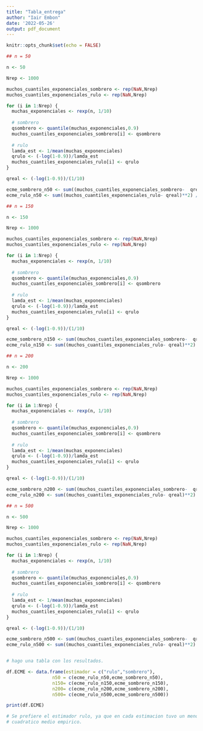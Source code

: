 ```yaml
---
title: "Tabla_entrega"
author: "Iair Embon"
date: '2022-05-26'
output: pdf_document
---
```


```r
knitr::opts_chunk$set(echo = FALSE)
```

```r

## n = 50

n <- 50

Nrep <- 1000

muchos_cuantiles_exponenciales_sombrero <- rep(NaN,Nrep)
muchos_cuantiles_exponenciales_rulo <- rep(NaN,Nrep)

for (i in 1:Nrep) {
  muchas_exponenciales <- rexp(n, 1/10)
  
  # sombrero
  qsombrero <- quantile(muchas_exponenciales,0.9)
  muchos_cuantiles_exponenciales_sombrero[i] <- qsombrero
  
  # rulo
  lamda_est <- 1/mean(muchas_exponenciales)
  qrulo <- (-log(1-0.9))/lamda_est
  muchos_cuantiles_exponenciales_rulo[i] <- qrulo
}

qreal <- (-log(1-0.9))/(1/10)

ecme_sombrero_n50 <- sum((muchos_cuantiles_exponenciales_sombrero-  qreal)**2) / length(muchos_cuantiles_exponenciales_sombrero)
ecme_rulo_n50 <- sum((muchos_cuantiles_exponenciales_rulo- qreal)**2) / length(muchos_cuantiles_exponenciales_rulo) 

## n = 150

n <- 150

Nrep <- 1000

muchos_cuantiles_exponenciales_sombrero <- rep(NaN,Nrep)
muchos_cuantiles_exponenciales_rulo <- rep(NaN,Nrep)

for (i in 1:Nrep) {
  muchas_exponenciales <- rexp(n, 1/10)
  
  # sombrero
  qsombrero <- quantile(muchas_exponenciales,0.9)
  muchos_cuantiles_exponenciales_sombrero[i] <- qsombrero
  
  # rulo
  lamda_est <- 1/mean(muchas_exponenciales)
  qrulo <- (-log(1-0.9))/lamda_est
  muchos_cuantiles_exponenciales_rulo[i] <- qrulo
}

qreal <- (-log(1-0.9))/(1/10)

ecme_sombrero_n150 <- sum((muchos_cuantiles_exponenciales_sombrero-  qreal)**2) / length(muchos_cuantiles_exponenciales_sombrero)
ecme_rulo_n150 <- sum((muchos_cuantiles_exponenciales_rulo- qreal)**2) / length(muchos_cuantiles_exponenciales_rulo) 

## n = 200

n <- 200

Nrep <- 1000

muchos_cuantiles_exponenciales_sombrero <- rep(NaN,Nrep)
muchos_cuantiles_exponenciales_rulo <- rep(NaN,Nrep)

for (i in 1:Nrep) {
  muchas_exponenciales <- rexp(n, 1/10)
  
  # sombrero
  qsombrero <- quantile(muchas_exponenciales,0.9)
  muchos_cuantiles_exponenciales_sombrero[i] <- qsombrero
  
  # rulo
  lamda_est <- 1/mean(muchas_exponenciales)
  qrulo <- (-log(1-0.9))/lamda_est
  muchos_cuantiles_exponenciales_rulo[i] <- qrulo
}

qreal <- (-log(1-0.9))/(1/10)

ecme_sombrero_n200 <- sum((muchos_cuantiles_exponenciales_sombrero-  qreal)**2) / length(muchos_cuantiles_exponenciales_sombrero)
ecme_rulo_n200 <- sum((muchos_cuantiles_exponenciales_rulo- qreal)**2) / length(muchos_cuantiles_exponenciales_rulo) 

## n = 500

n <- 500

Nrep <- 1000

muchos_cuantiles_exponenciales_sombrero <- rep(NaN,Nrep)
muchos_cuantiles_exponenciales_rulo <- rep(NaN,Nrep)

for (i in 1:Nrep) {
  muchas_exponenciales <- rexp(n, 1/10)
  
  # sombrero
  qsombrero <- quantile(muchas_exponenciales,0.9)
  muchos_cuantiles_exponenciales_sombrero[i] <- qsombrero
  
  # rulo
  lamda_est <- 1/mean(muchas_exponenciales)
  qrulo <- (-log(1-0.9))/lamda_est
  muchos_cuantiles_exponenciales_rulo[i] <- qrulo
}

qreal <- (-log(1-0.9))/(1/10)

ecme_sombrero_n500 <- sum((muchos_cuantiles_exponenciales_sombrero-  qreal)**2) / length(muchos_cuantiles_exponenciales_sombrero)
ecme_rulo_n500 <- sum((muchos_cuantiles_exponenciales_rulo- qreal)**2) / length(muchos_cuantiles_exponenciales_rulo) 


# hago una tabla con los resultados.

df.ECME <- data.frame(estimador = c("rulo","sombrero"),
                 n50 = c(ecme_rulo_n50,ecme_sombrero_n50),
                 n150= c(ecme_rulo_n150,ecme_sombrero_n150),
                 n200= c(ecme_rulo_n200,ecme_sombrero_n200),
                 n500= c(ecme_rulo_n500,ecme_sombrero_n500))

print(df.ECME)

# Se prefiere el estimador rulo, ya que en cada estimacion tuvo un menor error
# cuadratico medio empirico.
```
